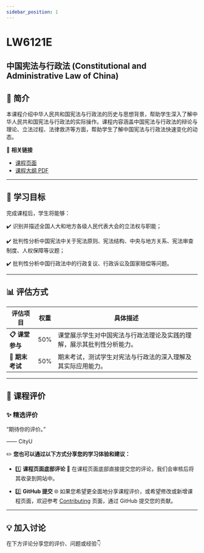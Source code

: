 ```yaml
---
sidebar_position: 1
---
```


# LW6121E
## 中国宪法与行政法 (Constitutional and Administrative Law of China)

## **📘 简介**
本课程介绍中华人民共和国宪法与行政法的历史与思想背景，帮助学生深入了解中华人民共和国宪法与行政法的实际操作。课程内容涵盖中国宪法与行政法的辩论与理论、立法过程、法律救济等方面，帮助学生了解中国宪法与行政法快速变化的动态。

🔗 **相关链接**
- [课程页面](https://www.cityu.edu.hk/catalogue/pg/202425/course/LW6121E.htm)
- [课程大纲 PDF](https://www.cityu.edu.hk/catalogue/pg/202425/course/LW6121E.pdf)

---

## **🎯 学习目标**

完成课程后，学生将能够：

✔️ 识别并描述全国人大和地方各级人民代表大会的立法权与职能；

✔️ 批判性分析中国宪法中关于宪法原则、宪法结构、中央与地方关系、宪法审查制度、人权保障等议题；

✔️ 批判性分析中国行政法中的行政复议、行政诉讼及国家赔偿等问题。

---

## **📊 评估方式**

| **评估项目**          | **权重** | **具体描述**                                                                                       |
|----------------------|---------|---------------------------------------------------------------------------------------------------|
| **📋 课堂参与**       | 50%     | 课堂展示学生对中国宪法与行政法理论及实践的理解，展示其批判性分析能力。                          |
| **📂 期末考试**       | 50%     | 期末考试，测试学生对宪法与行政法的深入理解及其实际应用能力。                                      |

---

## **💬 课程评价**

### ✨ **精选评价**
<div className={commentStyles.commentBox}>
    <p className={commentStyles.commentText}>
        “期待你的评价。”
    </p>
    <p className={commentStyles.commentAuthor}>—— CityU</p>
</div>

✏️ **您也可以通过以下方式分享您的学习体验和建议：**

- 1️⃣ **课程页面底部评论**
💬 在课程页面底部直接提交您的评论，我们会审核后将其收录到网站中。

- 2️⃣ **GitHub 提交**
🌐 如果您希望更全面地分享课程评价，或希望修改或新增课程页面，欢迎参考 [Contributing](https://penjc.github.io/cityU-navigator/contributing) 页面，通过 GitHub 提交您的贡献。

---

## **💡 加入讨论**

在下方评论分享您的评价、问题或经验👇
<Utterances />
